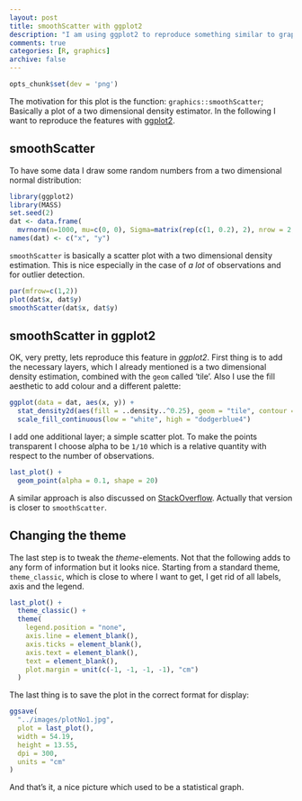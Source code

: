 ```yaml
---
layout: post
title: smoothScatter with ggplot2
description: "I am using ggplot2 to reproduce something similar to graphics::smoothScatter."
comments: true
categories: [R, graphics]
archive: false
---
```


```r
opts_chunk$set(dev = 'png')
```

The motivation for this plot is the function: `graphics::smoothScatter`;
Basically a plot of a two dimensional density estimator. In the following I want
to reproduce the features with
[ggplot2](https://cran.r-project.org/package=ggplot2).

## smoothScatter

To have some data I draw some random numbers from a two dimensional normal
distribution:

```r
library(ggplot2)
library(MASS)
set.seed(2)
dat <- data.frame(
  mvrnorm(n=1000, mu=c(0, 0), Sigma=matrix(rep(c(1, 0.2), 2), nrow = 2, ncol = 2)))
names(dat) <- c("x", "y")
```

`smoothScatter` is basically a scatter plot with a two dimensional
density estimation. This is nice especially in the case of *a lot* of
observations and for outlier detection.

```r
par(mfrow=c(1,2))
plot(dat$x, dat$y)
smoothScatter(dat$x, dat$y)
```

## smoothScatter in ggplot2

OK, very pretty, lets reproduce this feature in *ggplot2*. First thing is to add
the necessary layers, which I already mentioned is a two dimensional density
estimation, combined with the `geom` called 'tile'. Also I use the fill
aesthetic to add colour and a different palette:

```r
ggplot(data = dat, aes(x, y)) +
  stat_density2d(aes(fill = ..density..^0.25), geom = "tile", contour = FALSE, n = 200) +
  scale_fill_continuous(low = "white", high = "dodgerblue4")
```

I add one additional layer; a simple scatter plot. To make the points
transparent I choose alpha to be `1/10` which is a relative quantity with
respect to the number of observations.

```r
last_plot() +
  geom_point(alpha = 0.1, shape = 20)
```

A similar approach is also discussed on
[StackOverflow](http://stackoverflow.com/questions/13094827/how-to-reproduce-smoothscatters-outlier-plotting-in-ggplot).
Actually that version is closer to `smoothScatter`.

## Changing the theme

The last step is to tweak the *theme*-elements. Not that the following adds to
any form of information but it looks nice. Starting from a standard theme,
`theme_classic`, which is close to where I want to get, I get rid of all labels,
axis and the legend.

```r
last_plot() +
  theme_classic() +
  theme(
    legend.position = "none", 
    axis.line = element_blank(), 
    axis.ticks = element_blank(), 
    axis.text = element_blank(), 
    text = element_blank(), 
    plot.margin = unit(c(-1, -1, -1, -1), "cm")
  )
```

The last thing is to save the plot in the correct format for display:

```r
ggsave(
  "../images/plotNo1.jpg", 
  plot = last_plot(), 
  width = 54.19, 
  height = 13.55, 
  dpi = 300, 
  units = "cm"
)
```

And that's it, a nice picture which used to be a statistical graph.
